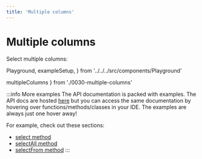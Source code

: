 ```yaml
---
title: 'Multiple columns'
---
```


# Multiple columns

Select multiple columns:

  Playground,
  exampleSetup,
} from '../../../src/components/Playground'

  multipleColumns
} from './0030-multiple-columns'

<div style={{ marginBottom: '1em' }}>
  <Playground code={multipleColumns} setupCode={exampleSetup} />
</div>

:::info More examples
The API documentation is packed with examples. The API docs are hosted [here](https://kysely-org.github.io/kysely/)
but you can access the same documentation by hovering over functions/methods/classes in your IDE. The examples are always
just one hover away!

For example, check out these sections:
 - [select method](https://kysely-org.github.io/kysely/classes/SelectQueryBuilder.html#select)
 - [selectAll method](https://kysely-org.github.io/kysely/classes/SelectQueryBuilder.html#selectAll)
 - [selectFrom method](https://kysely-org.github.io/kysely/classes/Kysely.html#selectFrom)
:::